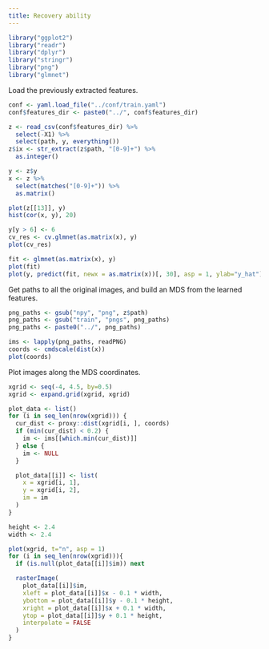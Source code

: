 ```yaml
---
title: Recovery ability
---
```


```r
library("ggplot2")
library("readr")
library("dplyr")
library("stringr")
library("png")
library("glmnet")
```

Load the previously extracted features.
```r
conf <- yaml.load_file("../conf/train.yaml")
conf$features_dir <- paste0("../", conf$features_dir)

z <- read_csv(conf$features_dir) %>%
  select(-X1) %>%
  select(path, y, everything())
z$ix <- str_extract(z$path, "[0-9]+") %>%
  as.integer()

y <- z$y
x <- z %>%
  select(matches("[0-9]+")) %>%
  as.matrix()

plot(z[[13]], y)
hist(cor(x, y), 20)

y[y > 6] <- 6
cv_res <- cv.glmnet(as.matrix(x), y)
plot(cv_res)

fit <- glmnet(as.matrix(x), y)
plot(fit)
plot(y, predict(fit, newx = as.matrix(x))[, 30], asp = 1, ylab="y_hat")
```

Get paths to all the original images, and build an MDS from the learned features.
```r
png_paths <- gsub("npy", "png", z$path)
png_paths <- gsub("train", "pngs", png_paths)
png_paths <- paste0("../", png_paths)

ims <- lapply(png_paths, readPNG)
coords <- cmdscale(dist(x))
plot(coords)
```

Plot images along the MDS coordinates.
```r
xgrid <- seq(-4, 4.5, by=0.5)
xgrid <- expand.grid(xgrid, xgrid)

plot_data <- list()
for (i in seq_len(nrow(xgrid))) {
  cur_dist <- proxy::dist(xgrid[i, ], coords)
  if (min(cur_dist) < 0.2) {
    im <- ims[[which.min(cur_dist)]]
  } else {
    im <- NULL
  }

  plot_data[[i]] <- list(
    x = xgrid[i, 1],
    y = xgrid[i, 2],
    im = im
  )
}

height <- 2.4
width <- 2.4

plot(xgrid, t="n", asp = 1)
for (i in seq_len(nrow(xgrid))){
  if (is.null(plot_data[[i]]$im)) next

  rasterImage(
    plot_data[[i]]$im,
    xleft = plot_data[[i]]$x - 0.1 * width,
    ybottom = plot_data[[i]]$y - 0.1 * height,
    xright = plot_data[[i]]$x + 0.1 * width,
    ytop = plot_data[[i]]$y + 0.1 * height,
    interpolate = FALSE
  )
}
```
